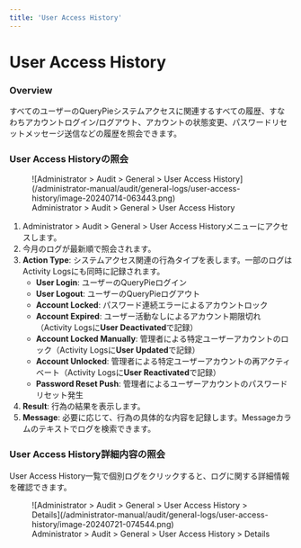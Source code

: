 ```yaml
---
title: 'User Access History'
---
```


# User Access History

### Overview

すべてのユーザーのQueryPieシステムアクセスに関連するすべての履歴、すなわちアカウントログイン/ログアウト、アカウントの状態変更、パスワードリセットメッセージ送信などの履歴を照会できます。


### User Access Historyの照会

<figure data-layout="center" data-align="center">
![Administrator &gt; Audit &gt; General &gt; User Access History](/administrator-manual/audit/general-logs/user-access-history/image-20240714-063443.png)
<figcaption>
Administrator &gt; Audit &gt; General &gt; User Access History
</figcaption>
</figure>

1. Administrator &gt; Audit &gt; General &gt; User Access Historyメニューにアクセスします。
2. 今月のログが最新順で照会されます。
3. **Action Type**: システムアクセス関連の行為タイプを表します。一部のログはActivity Logsにも同時に記録されます。
   * **User Login**: ユーザーのQueryPieログイン
   * **User Logout**: ユーザーのQueryPieログアウト
   * **Account Locked**: パスワード連続エラーによるアカウントロック
   * **Account Expired**: ユーザー活動なしによるアカウント期限切れ（Activity Logsに**User Deactivated**で記録）
   * **Account Locked Manually**: 管理者による特定ユーザーアカウントのロック（Activity Logsに**User Updated**で記録）
   * **Account Unlocked**: 管理者による特定ユーザーアカウントの再アクティベート（Activity Logsに**User Reactivated**で記録）
   * **Password Reset Push**: 管理者によるユーザーアカウントのパスワードリセット発生
4. **Result**: 行為の結果を表示します。
5. **Message**: 必要に応じて、行為の具体的な内容を記録します。Messageカラムのテキストでログを検索できます。


### User Access History詳細内容の照会

User Access History一覧で個別ログをクリックすると、ログに関する詳細情報を確認できます。

<figure data-layout="center" data-align="center">
![Administrator &gt; Audit &gt; General &gt; User Access History &gt; Details](/administrator-manual/audit/general-logs/user-access-history/image-20240721-074544.png)
<figcaption>
Administrator &gt; Audit &gt; General &gt; User Access History &gt; Details
</figcaption>
</figure>



